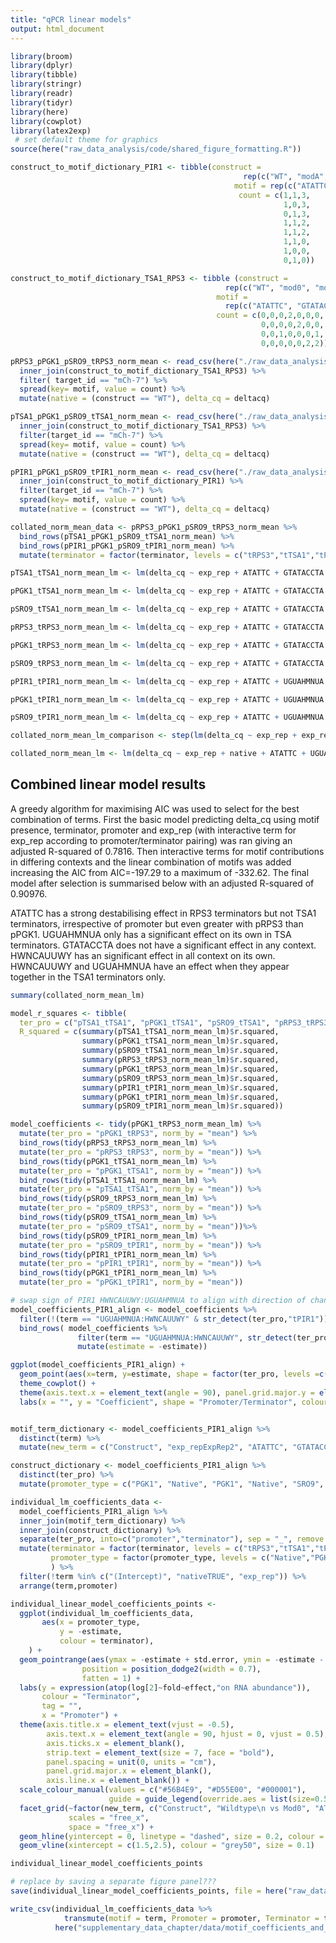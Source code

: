 ```yaml
---
title: "qPCR linear models"
output: html_document
---
```


```r
library(broom)
library(dplyr)
library(tibble)
library(stringr)
library(readr)
library(tidyr)
library(here)
library(cowplot)
library(latex2exp)
 # set default theme for graphics
source(here("raw_data_analysis/code/shared_figure_formatting.R"))

construct_to_motif_dictionary_PIR1 <- tibble(construct = 
                                                    rep(c("WT", "modA", "modB", "modC", "modD", "modE", "modF", "modG"), each = 3), 
                                                  motif = rep(c("ATATTC","UGUAHMNUA","HWNCAUUWY"), times = 8), 
                                                   count = c(1,1,3,
                                                             1,0,3,
                                                             0,1,3,
                                                             1,1,2,
                                                             1,1,2,
                                                             1,1,0,
                                                             1,0,0,
                                                             0,1,0))

construct_to_motif_dictionary_TSA1_RPS3 <- tibble (construct = 
                                                rep(c("WT", "mod0", "modA", "modB", "modC", "modD", "modE"), times = 4), 
                                              motif = 
                                                rep(c("ATATTC", "GTATACCTA","UGUAHMNUA","HWNCAUUWY"), each = 7), 
                                              count = c(0,0,0,2,0,0,0,
                                                        0,0,0,0,2,0,0,
                                                        0,0,1,0,0,0,1,
                                                        0,0,0,0,0,2,2))

pRPS3_pPGK1_pSRO9_tRPS3_norm_mean <- read_csv(here("./raw_data_analysis/data/norm_qpcr/motif_context_dependence/pRPS3_pPGK1_pSRO9_tRPS3_deltacq_platesnorm_summarise.csv")) %>%
  inner_join(construct_to_motif_dictionary_TSA1_RPS3) %>%
  filter( target_id == "mCh-7") %>%
  spread(key= motif, value = count) %>%
  mutate(native = (construct == "WT"), delta_cq = deltacq)

pTSA1_pPGK1_pSRO9_tTSA1_norm_mean <- read_csv(here("./raw_data_analysis/data/norm_qpcr/motif_context_dependence/pTSA1_pPGK1_pSRO9_tTSA1_deltacq_platesnorm_summarise.csv")) %>%
  inner_join(construct_to_motif_dictionary_TSA1_RPS3) %>%
  filter(target_id == "mCh-7") %>%
  spread(key= motif, value = count) %>%
  mutate(native = (construct == "WT"), delta_cq = deltacq)

pPIR1_pPGK1_pSRO9_tPIR1_norm_mean <- read_csv(here("./raw_data_analysis/data/norm_qpcr/motif_context_dependence/pPIR1_pPGK1_pSRO9_tPIR1_deltacq_platesnorm_summarise.csv")) %>%
  inner_join(construct_to_motif_dictionary_PIR1) %>%
  filter(target_id == "mCh-7") %>%
  spread(key= motif, value = count) %>%
  mutate(native = (construct == "WT"), delta_cq = deltacq)

collated_norm_mean_data <- pRPS3_pPGK1_pSRO9_tRPS3_norm_mean %>%
  bind_rows(pTSA1_pPGK1_pSRO9_tTSA1_norm_mean) %>%
  bind_rows(pPIR1_pPGK1_pSRO9_tPIR1_norm_mean) %>%
  mutate(terminator = factor(terminator, levels = c("tRPS3","tTSA1","tPIR1")))

```

```r

pTSA1_tTSA1_norm_mean_lm <- lm(delta_cq ~ exp_rep + ATATTC + GTATACCTA + UGUAHMNUA + HWNCAUUWY + HWNCAUUWY:UGUAHMNUA + native, pTSA1_pPGK1_pSRO9_tTSA1_norm_mean %>% filter(promoter == "pTSA1"))

pPGK1_tTSA1_norm_mean_lm <- lm(delta_cq ~ exp_rep + ATATTC + GTATACCTA + UGUAHMNUA + HWNCAUUWY + HWNCAUUWY:UGUAHMNUA + native, pTSA1_pPGK1_pSRO9_tTSA1_norm_mean %>% filter(promoter == "pPGK1"))

pSRO9_tTSA1_norm_mean_lm <- lm(delta_cq ~ exp_rep + ATATTC + GTATACCTA + UGUAHMNUA + HWNCAUUWY + HWNCAUUWY:UGUAHMNUA + native, pTSA1_pPGK1_pSRO9_tTSA1_norm_mean %>% filter(promoter == "pSRO9"))

pRPS3_tRPS3_norm_mean_lm <- lm(delta_cq ~ exp_rep + ATATTC + GTATACCTA + UGUAHMNUA + HWNCAUUWY + HWNCAUUWY:UGUAHMNUA + native, pRPS3_pPGK1_pSRO9_tRPS3_norm_mean %>% filter(promoter == "pRPS3"))

pPGK1_tRPS3_norm_mean_lm <- lm(delta_cq ~ exp_rep + ATATTC + GTATACCTA + UGUAHMNUA + HWNCAUUWY + HWNCAUUWY:UGUAHMNUA + native, pRPS3_pPGK1_pSRO9_tRPS3_norm_mean %>% filter(promoter == "pPGK1"))

pSRO9_tRPS3_norm_mean_lm <- lm(delta_cq ~ exp_rep + ATATTC + GTATACCTA + UGUAHMNUA + HWNCAUUWY + HWNCAUUWY:UGUAHMNUA + native, pRPS3_pPGK1_pSRO9_tRPS3_norm_mean %>% filter(promoter == "pSRO9"))

pPIR1_tPIR1_norm_mean_lm <- lm(delta_cq ~ exp_rep + ATATTC + UGUAHMNUA + HWNCAUUWY + HWNCAUUWY:UGUAHMNUA + native, pPIR1_pPGK1_pSRO9_tPIR1_norm_mean %>% filter(promoter == "pPIR1"))

pPGK1_tPIR1_norm_mean_lm <- lm(delta_cq ~ exp_rep + ATATTC + UGUAHMNUA + HWNCAUUWY + HWNCAUUWY:UGUAHMNUA + native, pPIR1_pPGK1_pSRO9_tPIR1_norm_mean %>% filter(promoter == "pPGK1"))

pSRO9_tPIR1_norm_mean_lm <- lm(delta_cq ~ exp_rep + ATATTC + UGUAHMNUA + HWNCAUUWY + HWNCAUUWY:UGUAHMNUA + native, pPIR1_pPGK1_pSRO9_tPIR1_norm_mean %>% filter(promoter == "pSRO9"))

collated_norm_mean_lm_comparison <- step(lm(delta_cq ~ exp_rep + exp_rep:promoter + exp_rep:terminator + native + ATATTC + GTATACCTA + UGUAHMNUA + HWNCAUUWY + UGUAHMNUA:HWNCAUUWY + terminator + promoter, collated_norm_mean_data), delta_cq ~ exp_rep + exp_rep:promoter + exp_rep:terminator + native + ATATTC + GTATACCTA + UGUAHMNUA + HWNCAUUWY + HWNCAUUWY:UGUAHMNUA + terminator + promoter + terminator:ATATTC + promoter:ATATTC + terminator:GTATACCTA + promoter:GTATACCTA + terminator:UGUAHMNUA + promoter:UGUAHMNUA + terminator:HWNCAUUWY + promoter:HWNCAUUWY + HWNCAUUWY:UGUAHMNUA:terminator + HWNCAUUWY:UGUAHMNUA:promoter + native:terminator + native:promoter)

collated_norm_mean_lm <- lm(delta_cq ~ exp_rep + native + ATATTC + UGUAHMNUA + HWNCAUUWY + GTATACCTA + terminator + promoter + exp_rep:promoter + exp_rep:terminator + UGUAHMNUA:HWNCAUUWY + ATATTC:terminator + UGUAHMNUA:promoter + ATATTC:promoter + native:promoter + UGUAHMNUA:terminator + HWNCAUUWY:terminator + HWNCAUUWY:promoter + UGUAHMNUA:HWNCAUUWY:terminator + UGUAHMNUA:HWNCAUUWY:promoter, collated_norm_mean_data)
```

## Combined linear model results
A greedy algorithm for maximising AIC was used to select for the best combination of terms. First the basic model predicting delta_cq using motif presence, terminator, promoter and exp_rep (with interactive term for exp_rep according to promoter/terminator pairing) was ran giving an adjusted R-squared of 0.7816. Then interactive terms for motif contributions in differing contexts and the linear combination of motifs was added increasing the AIC from  AIC=-197.29 to a maximum of -332.62. The final model after selection is summarised below with an adjusted R-squared of 0.90976.

ATATTC has a strong destabilising effect in RPS3 terminators but not TSA1 terminators, irrespective of promoter but even greater with pRPS3 than pPGK1. UGUAHMNUA only has a significant effect on its own in TSA terminators. GTATACCTA does not have a significant effect in any context. HWNCAUUWY has an significant effect in all context on its own. HWNCAUUWY and UGUAHMNUA have an effect when they appear together in the TSA1 terminators only.
```r
summary(collated_norm_mean_lm)
```

```r

model_r_squares <- tibble(
  ter_pro = c("pTSA1_tTSA1", "pPGK1_tTSA1", "pSRO9_tTSA1", "pRPS3_tRPS3", "pPGK1_tRPS3", "pSRO9_tRPS3", "pPIR1_tPIR1", "pPGK1_tPIR1", "pSRO9_tPIR1"),
  R_squared = c(summary(pTSA1_tTSA1_norm_mean_lm)$r.squared,
                summary(pPGK1_tTSA1_norm_mean_lm)$r.squared,
                summary(pSRO9_tTSA1_norm_mean_lm)$r.squared,
                summary(pRPS3_tRPS3_norm_mean_lm)$r.squared,
                summary(pPGK1_tRPS3_norm_mean_lm)$r.squared,
                summary(pSRO9_tRPS3_norm_mean_lm)$r.squared,
                summary(pPIR1_tPIR1_norm_mean_lm)$r.squared,
                summary(pPGK1_tPIR1_norm_mean_lm)$r.squared,
                summary(pSRO9_tPIR1_norm_mean_lm)$r.squared))

model_coefficients <- tidy(pPGK1_tRPS3_norm_mean_lm) %>%
  mutate(ter_pro = "pPGK1_tRPS3", norm_by = "mean") %>%
  bind_rows(tidy(pRPS3_tRPS3_norm_mean_lm) %>%
  mutate(ter_pro = "pRPS3_tRPS3", norm_by = "mean")) %>%
  bind_rows(tidy(pPGK1_tTSA1_norm_mean_lm) %>%
  mutate(ter_pro = "pPGK1_tTSA1", norm_by = "mean")) %>%
  bind_rows(tidy(pTSA1_tTSA1_norm_mean_lm) %>%
  mutate(ter_pro = "pTSA1_tTSA1", norm_by = "mean")) %>%
  bind_rows(tidy(pSRO9_tRPS3_norm_mean_lm) %>%
  mutate(ter_pro = "pSRO9_tRPS3", norm_by = "mean")) %>%
  bind_rows(tidy(pSRO9_tTSA1_norm_mean_lm) %>%
  mutate(ter_pro = "pSRO9_tTSA1", norm_by = "mean"))%>%
  bind_rows(tidy(pSRO9_tPIR1_norm_mean_lm) %>%
  mutate(ter_pro = "pSRO9_tPIR1", norm_by = "mean")) %>%
  bind_rows(tidy(pPIR1_tPIR1_norm_mean_lm) %>%
  mutate(ter_pro = "pPIR1_tPIR1", norm_by = "mean")) %>%
  bind_rows(tidy(pPGK1_tPIR1_norm_mean_lm) %>%
  mutate(ter_pro = "pPGK1_tPIR1", norm_by = "mean"))

# swap sign of PIR1 HWNCAUUWY:UGUAHMNUA to align with direction of change
model_coefficients_PIR1_align <- model_coefficients %>%
  filter(!(term == "UGUAHMNUA:HWNCAUUWY" & str_detect(ter_pro,"tPIR1"))) %>%
  bind_rows( model_coefficients %>%
               filter(term == "UGUAHMNUA:HWNCAUUWY", str_detect(ter_pro,"tPIR1")) %>%
               mutate(estimate = -estimate))

ggplot(model_coefficients_PIR1_align) +
  geom_point(aes(x=term, y=estimate, shape = factor(ter_pro, levels =c("pRPS3_tRPS3", "pTSA1_tTSA1", "pPGK1_tRPS3", "pPGK1_tTSA1")), colour = (p.value < 0.05)), position = position_jitter(width = 0.1)) +
  theme_cowplot() +
  theme(axis.text.x = element_text(angle = 90), panel.grid.major.y = element_line(size = 0.1)) +
  labs(x = "", y = "Coefficient", shape = "Promoter/Terminator", colour = "Significant")


motif_term_dictionary <- model_coefficients_PIR1_align %>% 
  distinct(term) %>%
  mutate(new_term = c("Construct", "exp_repExpRep2", "ATATTC", "GTATACCTA", "TGTAHMNTA", "HWNCATTWY", "Wildtype\n vs Mod0", "TGTAHMNTA\n+\nHWNCATTWY"))

construct_dictionary <- model_coefficients_PIR1_align %>% 
  distinct(ter_pro) %>%
  mutate(promoter_type = c("PGK1", "Native", "PGK1", "Native", "SRO9", "SRO9", "SRO9", "Native", "PGK1"))

individual_lm_coefficients_data <- 
  model_coefficients_PIR1_align %>% 
  inner_join(motif_term_dictionary) %>%
  inner_join(construct_dictionary) %>%
  separate(ter_pro, into=c("promoter","terminator"), sep = "_", remove = FALSE) %>%
  mutate(terminator = factor(terminator, levels = c("tRPS3","tTSA1","tPIR1")),
         promoter_type = factor(promoter_type, levels = c("Native","PGK1","SRO9"))
         ) %>% 
  filter(!term %in% c("(Intercept)", "nativeTRUE", "exp_rep")) %>%
  arrange(term,promoter)

individual_linear_model_coefficients_points <- 
  ggplot(individual_lm_coefficients_data,
       aes(x = promoter_type, 
           y = -estimate, 
           colour = terminator),
    ) +
  geom_pointrange(aes(ymax = -estimate + std.error, ymin = -estimate - std.error),
                position = position_dodge2(width = 0.7),
                fatten = 1) +
  labs(y = expression(atop(log[2]~fold~effect,"on RNA abundance")), 
       colour = "Terminator",
       tag = "",
       x = "Promoter") +
  theme(axis.title.x = element_text(vjust = -0.5),
        axis.text.x = element_text(angle = 90, hjust = 0, vjust = 0.5),
        axis.ticks.x = element_blank(),
        strip.text = element_text(size = 7, face = "bold"),
        panel.spacing = unit(0, units = "cm"),
        panel.grid.major.x = element_blank(),
        axis.line.x = element_blank()) +
  scale_colour_manual(values = c("#56B4E9", "#D55E00", "#000001"),
                      guide = guide_legend(override.aes = list(size=0.5))) +
  facet_grid(~factor(new_term, c("Construct", "Wildtype\n vs Mod0", "ATATTC", "GTATACCTA", "TGTAHMNTA", "HWNCATTWY", "TGTAHMNTA\n+\nHWNCATTWY")), 
             scales = "free_x", 
             space = "free_x") +
  geom_hline(yintercept = 0, linetype = "dashed", size = 0.2, colour = "black")  +
  geom_vline(xintercept = c(1.5,2.5), colour = "grey50", size = 0.1)

individual_linear_model_coefficients_points
```

```r
# replace by saving a separate figure panel???
save(individual_linear_model_coefficients_points, file = here("raw_data_analysis/data/motif_multi_context_coefficient.Rdata"))

write_csv(individual_lm_coefficients_data %>%
            transmute(motif = term, Promoter = promoter, Terminator = terminator, `log2 fold change` = -estimate, p.adj = p.adjust(p.value, method = "fdr")),
          here("supplementary_data_chapter/data/motif_coefficients_and_pvalue.csv"))

```